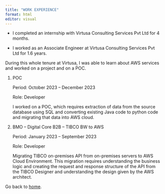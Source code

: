 ```yaml
---
title: "WORK EXPERIENCE"
format: html
editor: visual
---
```


-   I completed an internship with Virtusa Consulting Services Pvt Ltd for 4 months.

-   I worked as an Associate Engineer at Virtusa Consulting Services Pvt Ltd for 1.6 years.

During this whole tenure at Virtusa, I was able to learn about AWS services and worked on a project and on a POC.

1.  POC

    Period: October 2023 – December 2023

    Role: Developer

    I worked on a POC, which requires extraction of data from the source database using SQL and converting existing Java code to python code and migrating that data into AWS cloud.

2.  BMO – Digital Core B2B – TIBCO BW to AWS

    Period: January 2023 – September 2023

    Role: Developer

    Migrating TIBCO on-premises API from on-premises servers to AWS Cloud Environment. This migration requires understanding the business logic and creating the request and response structure of the API from the TIBCO Designer and understanding the design given by the AWS architect.

Go back to [home](https://anushadusakanti15.github.io/).
